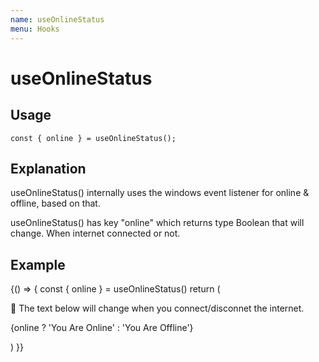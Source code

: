 ```yaml
---
name: useOnlineStatus
menu: Hooks
---
```


# useOnlineStatus

## Usage
```
const { online } = useOnlineStatus();
```

## Explanation
useOnlineStatus() internally uses the windows event listener for online & offline,
based on that. 

useOnlineStatus() has key "online" which returns type Boolean
that will change. When internet connected or not.

## Example 


<Playground>
  {() => {
    const { online } = useOnlineStatus()
    return (
      <div>
        <p>
          <span role="img" aria-label="emoji">
            🤩
          </span>
          The text below will change when you connect/disconnet the internet.
        </p>
        <p>{online ? 'You Are Online' : 'You Are Offline'}</p>
      </div>
    )
  }}
</Playground>